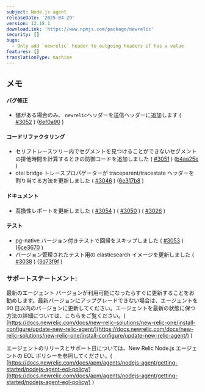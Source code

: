 ```yaml
---
subject: Node.js agent
releaseDate: '2025-04-29'
version: 12.18.1
downloadLink: 'https://www.npmjs.com/package/newrelic'
security: []
bugs:
  - Only add `newrelic` header to outgoing headers if has a value
features: []
translationType: machine
---
```


## メモ

#### バグ修正

* 値がある場合のみ、 `newrelic`ヘッダーを送信ヘッダーに追加します ( [#3052](https://github.com/newrelic/node-newrelic/pull/3052) ) ([6ef0a90](https://github.com/newrelic/node-newrelic/commit/6ef0a904291fb4efc6d6f111b3ec93aac720c3ad) )

#### コードリファクタリング

* セリフトレースツリー内でセグメントを見つけることができないセグメントの排他時間を計算するときの防御コードを追加しました ( [#3051](https://github.com/newrelic/node-newrelic/pull/3051) ) ([b4aa25e](https://github.com/newrelic/node-newrelic/commit/b4aa25e2df861dab732bb812bffe961c0cc3da36) )
* otel bridge トレースプロパゲーターが traceparent/tracestate ヘッダーを割り当てる方法を更新しました ( [#3046](https://github.com/newrelic/node-newrelic/pull/3046) ) ([6e317b8](https://github.com/newrelic/node-newrelic/commit/6e317b889c68a2e0e69b1d4d2fa9fe2846a0e94f) )

#### ドキュメント

* 互換性レポートを更新しました ( [#3054](https://github.com/newrelic/node-newrelic/pull/3054) ) ( [#3050](https://github.com/newrelic/node-newrelic/pull/3050) ) ( [#3026](https://github.com/newrelic/node-newrelic/pull/3026) )

#### テスト

* pg-native バージョン付きテストで回帰をスキップしました ( [#3053](https://github.com/newrelic/node-newrelic/pull/3053) ) ([6ce3670](https://github.com/newrelic/node-newrelic/commit/6ce36706adc2e17a80b759b51c23807d617ad04f) )
* バージョン管理されたテスト用の elasticsearch イメージを更新しました ( [#3038](https://github.com/newrelic/node-newrelic/pull/3038) ) ([3d73f9f](https://github.com/newrelic/node-newrelic/commit/3d73f9faffd45d2d1465210d168822494439c577) )

### サポートステートメント:

最新のエージェント バージョンが利用可能になったらすぐに更新することをお勧めします。最新バージョンにアップグレードできない場合は、エージェントを 90 日以内のバージョンに更新してください。エージェントを最新の状態に保つ方法の詳細については、こちらをご覧ください。( [https://docs.newrelic.com/docs/new-relic-solutions/new-relic-one/install-configure/update-new-relic-agent/](https://docs.newrelic.com/docs/new-relic-solutions/new-relic-one/install-configure/update-new-relic-agent/) )

エージェントのリリースとサポート日については、New Relic Node.js エージェントの EOL ポリシーを参照してください。( [https://docs.newrelic.com/docs/apm/agents/nodejs-agent/getting-started/nodejs-agent-eol-policy/](https://docs.newrelic.com/docs/apm/agents/nodejs-agent/getting-started/nodejs-agent-eol-policy/) )